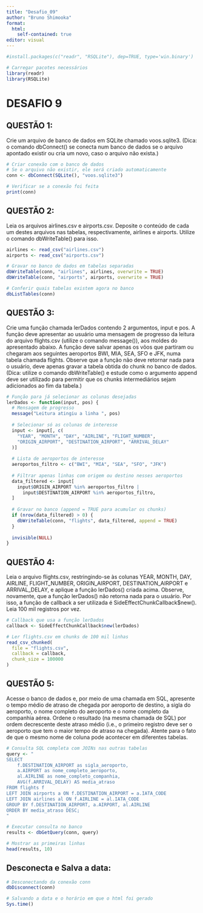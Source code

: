 ---
title: "Desafio_09"
author: "Bruno Shimooka"
format: 
  html:
    self-contained: true
editor: visual
---

```{r}
#install.packages(c("readr", "RSQLite"), dep=TRUE, type='win.binary')
```
```{r}
# Carregar pacotes necessários
library(readr)
library(RSQLite)
```


# DESAFIO 9

## QUESTÃO 1:

Crie um arquivo de banco de dados em SQLite chamado voos.sqlite3. (Dica: o comando dbConnect() se conecta num banco de dados se o arquivo apontado existir ou cria um novo, caso o arquivo não exista.)
```{r}
# Criar conexão com o banco de dados
# Se o arquivo não existir, ele será criado automaticamente
conn <- dbConnect(SQLite(), "voos.sqlite3")

# Verificar se a conexão foi feita
print(conn)
```


## QUESTÃO 2:

Leia os arquivos airlines.csv e airports.csv. Deposite o conteúdo de cada um destes arquivos nas tabelas, respectivamente, airlines e airports. Utilize o comando dbWriteTable() para isso.
```{r}
airlines <- read_csv("airlines.csv")
airports <- read_csv("airports.csv")

# Gravar no banco de dados em tabelas separadas
dbWriteTable(conn, "airlines", airlines, overwrite = TRUE)
dbWriteTable(conn, "airports", airports, overwrite = TRUE)

# Conferir quais tabelas existem agora no banco
dbListTables(conn)
```


## QUESTÃO 3:

Crie uma função chamada lerDados contendo 2 argumentos, input e pos. A função deve apresentar ao usuário uma mensagem de progresso da leitura do arquivo flights.csv (utilize o comando message()), aos moldes do apresentado abaixo. A função deve salvar apenas os vôos que partiram ou chegaram aos seguintes aeroportos BWI, MIA, SEA, SFO e JFK, numa tabela chamada flights. Observe que a função não deve retornar nada para o usuário, deve apenas gravar a tabela obtida do chunk no banco de dados. (Dica: utilize o comando dbWriteTable() e estude como o argumento append deve ser utilizado para permitir que os chunks intermediários sejam adicionados ao fim da tabela.)

```{r}
# Função para já selecionar as colunas desejadas
lerDados <- function(input, pos) {
  # Mensagem de progresso
  message("Leitura atingiu a linha ", pos)
  
  # Selecionar só as colunas de interesse
  input <- input[, c(
    "YEAR", "MONTH", "DAY", "AIRLINE", "FLIGHT_NUMBER",
    "ORIGIN_AIRPORT", "DESTINATION_AIRPORT", "ARRIVAL_DELAY"
  )]
  
  # Lista de aeroportos de interesse
  aeroportos_filtro <- c("BWI", "MIA", "SEA", "SFO", "JFK")
  
  # Filtrar apenas linhas com origem ou destino nesses aeroportos
  data_filtered <- input[
    input$ORIGIN_AIRPORT %in% aeroportos_filtro |
      input$DESTINATION_AIRPORT %in% aeroportos_filtro, 
  ]
  
  # Gravar no banco (append = TRUE para acumular os chunks)
  if (nrow(data_filtered) > 0) {
    dbWriteTable(conn, "flights", data_filtered, append = TRUE)
  }
  
  invisible(NULL)
}
```

## QUESTÃO 4:

Leia o arquivo flights.csv, restringindo-se às colunas YEAR, MONTH, DAY, AIRLINE, FLIGHT_NUMBER, ORIGIN_AIRPORT, DESTINATION_AIRPORT e ARRIVAL_DELAY, e aplique a função lerDados() criada acima. Observe, novamente, que a função lerDados() não retorna nada para o usuário. Por isso, a função de callback a ser utilizada é SideEffectChunkCallback\$new(). Leia 100 mil registros por vez.
```{r}
# Callback que usa a função lerDados
callback <- SideEffectChunkCallback$new(lerDados)

# Ler flights.csv em chunks de 100 mil linhas
read_csv_chunked(
  file = "flights.csv",
  callback = callback,
  chunk_size = 100000
)
```


## QUESTÃO 5:

Acesse o banco de dados e, por meio de uma chamada em SQL, apresente o tempo médio de atraso de chegada por aeroporto de destino, a sigla do aeroporto, o nome completo do aeroporto e o nome completo da companhia aérea. Ordene o resultado (na mesma chamada de SQL) por ordem decrescente deste atraso médio (i.e., o primeiro registro deve ser o aeroporto que tem o maior tempo de atraso na chegada). Atente para o fato de que o mesmo nome de coluna pode acontecer em diferentes tabelas.

```{r}
# Consulta SQL completa com JOINs nas outras tabelas
query <- "
SELECT 
    f.DESTINATION_AIRPORT as sigla_aeroporto,
    a.AIRPORT as nome_completo_aeroporto,
    al.AIRLINE as nome_completo_companhia,
    AVG(f.ARRIVAL_DELAY) AS media_atraso
FROM flights f
LEFT JOIN airports a ON f.DESTINATION_AIRPORT = a.IATA_CODE
LEFT JOIN airlines al ON f.AIRLINE = al.IATA_CODE
GROUP BY f.DESTINATION_AIRPORT, a.AIRPORT, al.AIRLINE
ORDER BY media_atraso DESC;
"

# Executar consulta no banco
results <- dbGetQuery(conn, query)

# Mostrar as primeiras linhas
head(results, 10)
```

## Desconecta e Salva a data:
```{r}
# Desconectando da conexão conn
dbDisconnect(conn)

# Salvando a data e o horário em que o html foi gerado
Sys.time()
```